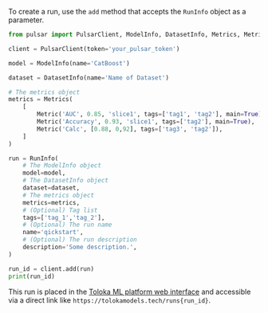 To create a run, use the `add` method that accepts the `RunInfo` object as a parameter.

```py
from pulsar import PulsarClient, ModelInfo, DatasetInfo, Metrics, Metric, RunInfo

client = PulsarClient(token='your_pulsar_token')

model = ModelInfo(name='CatBoost')

dataset = DatasetInfo(name='Name of Dataset')

# The metrics object
metrics = Metrics(
    [
        Metric('AUC', 0.85, 'slice1', tags=['tag1', 'tag2'], main=True),
        Metric('Accuracy', 0.93, 'slice1', tags=['tag2'], main=True),
        Metric('Calc', [0.88, 0,92], tags=['tag3', 'tag2']),
    ]
)

run = RunInfo(
    # The ModelInfo object
    model=model,
    # The DatasetInfo object
    dataset=dataset,
    # The metrics object
    metrics=metrics,
    # (Optional) Tag list
    tags=['tag_1','tag_2'],
    # (Optional) The run name
    name='qickstart',
    # (Optional) The run description
    description='Some description.',
)

run_id = client.add(run)
print(run_id)
```

This run is placed in the [Toloka ML platform web interface](https://tolokamodels.tech/) and accessible via a direct link like `https://tolokamodels.tech/runs{run_id}`.
